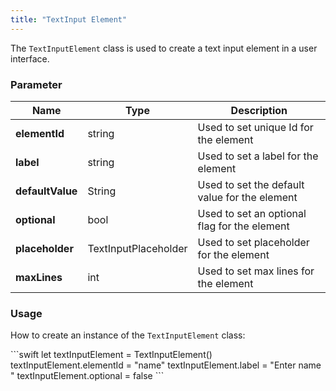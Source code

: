 ```yaml
---
title: "TextInput Element"
---
```


The `TextInputElement` class is used to create a text input element in a user interface.

### Parameter

| Name             | Type                 | Description                                   |
| ---------------- | -------------------- | --------------------------------------------- |
| **elementId**    | string               | Used to set unique Id for the element         |
| **label**        | string               | Used to set a label for the element           |
| **defaultValue** | String               | Used to set the default value for the element |
| **optional**     | bool                 | Used to set an optional flag for the element  |
| **placeholder**  | TextInputPlaceholder | Used to set placeholder for the element       |
| **maxLines**     | int                  | Used to set max lines for the element         |

### Usage

How to create an instance of the `TextInputElement` class:

<Tabs>
<Tab title="Swift">
```swift
let textInputElement = TextInputElement()
textInputElement.elementId = "name"
textInputElement.label = "Enter name "
textInputElement.optional = false
```

</Tab>

</Tabs>
